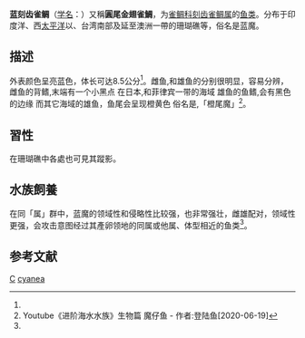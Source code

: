 {{Speciesbox
| taxon = Chrysiptera cyanea
| image = Chrysipteracyanea2.JPG
| binomial_authority = (Quoy et Gaimard, 1825)<ref name='id7914'>{{cite web| url =http://www.bioinfo.cn/db05/BjdwSpecies.php?action=view&id=7914| title =蓝刻齿雀鲷| work =《中国动物物种编目数据库》| publisher =中国科学院微生物研究所| author =中国科学院动物研究所| accessdate =2009-04-16| deadurl =yes| archiveurl =https://web.archive.org/web/20160305045838/http://www.bioinfo.cn/db05/BjdwSpecies.php?action=view&id=7914| archivedate =2016-03-05}}</ref>
| synonyms =*''Chrysiptera cyaneus''
}}

'''蓝刻齿雀鲷'''（[[学名|学名]]：{{lang|la|''Chrysiptera cyanea''}}）又稱'''圓尾金翅雀鯛'''，为[[雀鲷科|雀鲷科]][[刻齿雀鲷属|刻齿雀鲷属]]的[[鱼类|鱼类]]。分布于印度洋、西[[太平洋|太平洋]]以、台湾南部及延至澳洲一帶的珊瑚礁等，俗名是蓝魔。
==描述==
外表颜色呈亮蓝色，体长可达8.5公分<ref name='id7914'/>。雌鱼,和雄鱼的分别很明显，容易分辨，雌鱼的背鳍,末端有一个小黑点
在日本,和菲律宾一带的海域
雄鱼的鱼鳍,会有黑色的边缘
而其它海域的雄鱼，鱼尾会呈现橙黄色
俗名是,「橙尾魔」<ref name='idLLIQEGRgzNM'>Youtube《进阶海水水族》生物篇 魔仔鱼 - 作者:登陆鱼[2020-06-19]</ref>。
==習性==
在珊瑚礁中各處也可見其蹤影。

==水族飼養==
在同「属」群中，蓝魔的领域性和侵略性比较强，也非常强壮，雌雄配对，领域性更强，会攻击意图经过其產卵领地的同属或他属、体型相近的鱼类<ref name='idLLIQEGRgzNM'/>。

== 参考文献 ==
{{reflist}}

{{taxonbar}}
[[Category:1825年描述的鱼类|C]]
[[Category:刻齿雀鲷属|cyanea]]